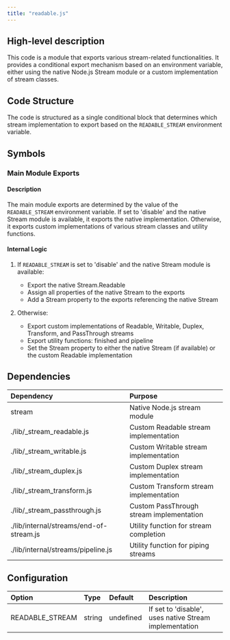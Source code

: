 ```yaml
---
title: "readable.js"
---
```


## High-level description
This code is a module that exports various stream-related functionalities. It provides a conditional export mechanism based on an environment variable, either using the native Node.js Stream module or a custom implementation of stream classes.

## Code Structure
The code is structured as a single conditional block that determines which stream implementation to export based on the `READABLE_STREAM` environment variable.

## Symbols

### Main Module Exports
#### Description
The main module exports are determined by the value of the `READABLE_STREAM` environment variable. If set to 'disable' and the native Stream module is available, it exports the native implementation. Otherwise, it exports custom implementations of various stream classes and utility functions.

#### Internal Logic
1. If `READABLE_STREAM` is set to 'disable' and the native Stream module is available:
   - Export the native Stream.Readable
   - Assign all properties of the native Stream to the exports
   - Add a Stream property to the exports referencing the native Stream

2. Otherwise:
   - Export custom implementations of Readable, Writable, Duplex, Transform, and PassThrough streams
   - Export utility functions: finished and pipeline
   - Set the Stream property to either the native Stream (if available) or the custom Readable implementation

## Dependencies
| Dependency | Purpose |
|:-----------|:--------|
| stream | Native Node.js stream module |
| ./lib/_stream_readable.js | Custom Readable stream implementation |
| ./lib/_stream_writable.js | Custom Writable stream implementation |
| ./lib/_stream_duplex.js | Custom Duplex stream implementation |
| ./lib/_stream_transform.js | Custom Transform stream implementation |
| ./lib/_stream_passthrough.js | Custom PassThrough stream implementation |
| ./lib/internal/streams/end-of-stream.js | Utility function for stream completion |
| ./lib/internal/streams/pipeline.js | Utility function for piping streams |

## Configuration
| Option | Type | Default | Description |
|:-------|:-----|:--------|:------------|
| READABLE_STREAM | string | undefined | If set to 'disable', uses native Stream implementation |